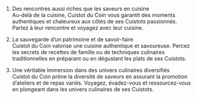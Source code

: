 1. Des rencontres aussi riches que les saveurs en cuisine                                             
Au-delà de la cuisine, Cuistot du Coin vous garantit des moments authentiques et chaleureux aux côtés de ses Cuistots passionnés. Partez à leur rencontre et voyagez avec leur cuisine.
                                                                                                                                                                            
2. La sauvegarde d’un patrimoine et de savoir-faire                                                                                                                
Cuistot du Coin valorise une cuisine authentique et savoureuse. Percez les secrets de recettes de famille ou de techniques culinaires traditionnelles en préparant ou en dégustant les plats de ses Cuistots.
                    
3. Une véritable Immersion dans des univers culinaires diversifiés                                                                                                 
Cuistot du Coin prône la diversité de saveurs en assurant la promotion d’ateliers et de repas variés. Voyagez, évadez-vous et ressourcez-vous en plongeant dans les univers culinaires de ses Cuistots. 
